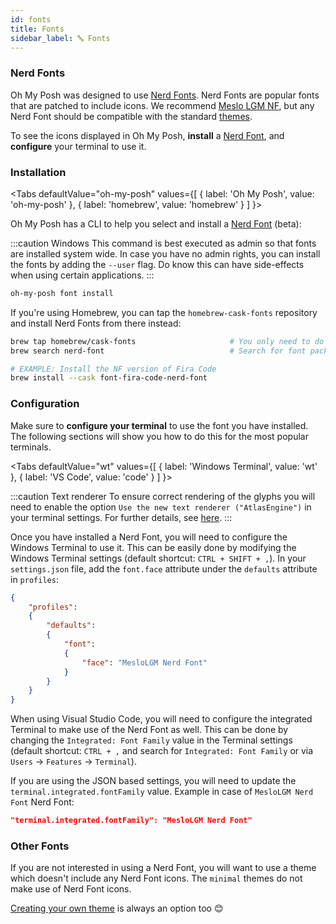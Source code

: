 ```yaml
---
id: fonts
title: Fonts
sidebar_label: 🔤 Fonts
---
```



### Nerd Fonts

Oh My Posh was designed to use [Nerd Fonts][nerdfonts]. Nerd Fonts are popular fonts that are patched to include icons.
We recommend [Meslo LGM NF][meslo], but any Nerd Font should be compatible with the standard [themes][themes].

To see the icons displayed in Oh My Posh, **install** a [Nerd Font][nerdfonts], and **configure** your terminal to use it.

### Installation

<Tabs
    defaultValue="oh-my-posh"
    values={[
        { label: 'Oh My Posh', value: 'oh-my-posh' },
        { label: 'homebrew', value: 'homebrew' }
    ]
}>
<TabItem value="oh-my-posh">

Oh My Posh has a CLI to help you select and install a [Nerd Font][nerdfonts] (beta):

:::caution Windows
This command is best executed as admin so that fonts are installed system wide.
In case you have no admin rights, you can install the fonts by adding the `--user` flag.
Do know this can have side-effects when using certain applications.
:::

```bash
oh-my-posh font install
```

</TabItem>
<TabItem value="homebrew">

If you're using Homebrew, you can tap the `homebrew-cask-fonts` repository and install Nerd Fonts from there instead:

```bash
brew tap homebrew/cask-fonts                     # You only need to do this once!
brew search nerd-font                            # Search for font packages

# EXAMPLE: Install the NF version of Fira Code
brew install --cask font-fira-code-nerd-font
```

</TabItem>
</Tabs>

### Configuration

Make sure to **configure your terminal** to use the font you have installed. The following sections will show you how to do this for the most popular terminals.

<Tabs
    defaultValue="wt"
    values={[
        { label: 'Windows Terminal', value: 'wt' },
        { label: 'VS Code', value: 'code' }
    ]
}>
<TabItem value="wt">

:::caution Text renderer
To ensure correct rendering of the glyphs you will need to enable the option `Use the new text renderer ("AtlasEngine")` in your terminal settings.
For further details, see [here][wt-issue-8993].
:::

Once you have installed a Nerd Font, you will need to configure the Windows Terminal to use it. This can be easily done
by modifying the Windows Terminal settings (default shortcut: `CTRL + SHIFT + ,`). In your `settings.json` file, add the
`font.face` attribute under the `defaults` attribute in `profiles`:

```json
{
    "profiles":
    {
        "defaults":
        {
            "font":
            {
                "face": "MesloLGM Nerd Font"
            }
        }
    }
}
```

</TabItem>
<TabItem value="code">

When using Visual Studio Code, you will need to configure the integrated Terminal to make use of the Nerd Font as well. This can be done by changing the `Integrated: Font Family` value in the Terminal settings (default shortcut: `CTRL + ,` and search for `Integrated: Font Family` or via `Users` -> `Features` -> `Terminal`).

If you are using the JSON based settings, you will need to update the `terminal.integrated.fontFamily` value. Example in case of `MesloLGM Nerd Font` Nerd Font:

```json
"terminal.integrated.fontFamily": "MesloLGM Nerd Font"
```

</TabItem>
</Tabs>

### Other Fonts

If you are not interested in using a Nerd Font, you will want to use a theme which doesn't include any Nerd Font icons.
The `minimal` themes do not make use of Nerd Font icons.

[Creating your own theme][configuration] is always an option too 😊

[nerdfonts]: https://www.nerdfonts.com/
[meslo]: https://github.com/ryanoasis/nerd-fonts/releases/download/v3.0.2/Meslo.zip
[themes]: https://github.com/JanDeDobbeleer/oh-my-posh/tree/main/themes
[font-thread]: https://github.com/JanDeDobbeleer/oh-my-posh/issues/145#issuecomment-730162622
[configuration]: /docs/configuration/overview
[wt-issue-8993]: https://github.com/microsoft/terminal/issues/8993
